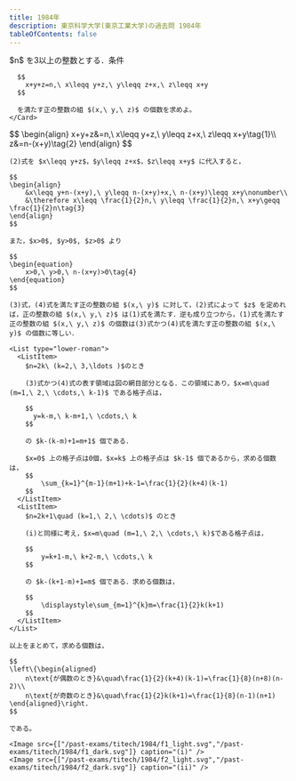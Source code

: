 ```yaml
---
title: 1984年
description: 東京科学大学(東京工業大学)の過去問 1984年
tableOfContents: false
---
```



<Tabs>
  <TabItem label="問題">
    <Card>
      $n$ を3以上の整数とする．条件

      $$
        x+y+z=n,\ x\leqq y+z,\ y\leqq z+x,\ z\leqq x+y
      $$

      を満たす正の整数の組 $(x,\ y,\ z)$ の個数を求めよ。
    </Card>

  </TabItem>
  <TabItem label="解答">
    $$
    \begin{align}
        x+y+z&=n,\ x\leqq y+z,\ y\leqq z+x,\ z\leqq x+y\tag{1}\\
        z&=n-(x+y)\tag{2}
    \end{align}
    $$

    (2)式を $x\leqq y+z$，$y\leqq z+x$，$z\leqq x+y$ に代入すると，

    $$
    \begin{align}
        &x\leqq y+n-(x+y),\ y\leqq n-(x+y)+x,\ n-(x+y)\leqq x+y\nonumber\\
        &\therefore x\leqq \frac{1}{2}n,\ y\leqq \frac{1}{2}n,\ x+y\geqq \frac{1}{2}n\tag{3}
    \end{align}
    $$

    また，$x>0$, $y>0$, $z>0$ より

    $$
    \begin{equation}
        x>0,\ y>0,\ n-(x+y)>0\tag{4}
    \end{equation}
    $$

    (3)式，(4)式を満たす正の整数の組 $(x,\ y)$ に対して，(2)式によって $z$ を定めれば，正の整数の組 $(x,\ y,\ z)$ は(1)式を満たす．逆も成り立つから，(1)式を満たす正の整数の組 $(x,\ y,\ z)$ の個数は(3)式かつ(4)式を満たす正の整数の組 $(x,\ y)$ の個数に等しい．

    <List type="lower-roman">
      <ListItem>
        $n=2k\ (k=2,\ 3,\ldots )$のとき

        (3)式かつ(4)式の表す領域は図の網目部分となる．この領域にあり，$x=m\quad (m=1,\ 2,\ \cdots,\ k-1)$ である格子点は，

        $$
          y=k-m,\ k-m+1,\ \cdots,\ k
        $$

        の $k-(k-m)+1=m+1$ 個である．

        $x=0$ 上の格子点は0個，$x=k$ 上の格子点は $k-1$ 個であるから，求める個数は，
        $$
            \sum_{k=1}^{m-1}(m+1)+k-1=\frac{1}{2}(k+4)(k-1)
        $$
      </ListItem>
      <ListItem>
        $n=2k+1\quad (k=1,\ 2,\ \cdots)$ のとき

        (i)と同様に考え，$x=m\quad (m=1,\ 2,\ \cdots,\ k)$である格子点は，

        $$
            y=k+1-m,\ k+2-m,\ \cdots,\ k
        $$

        の $k-(k+1-m)+1=m$ 個である．求める個数は，

        $$
            \displaystyle\sum_{m=1}^{k}m=\frac{1}{2}k(k+1)
        $$
      </ListItem>
    </List>

    以上をまとめて，求める個数は，

    $$
    \left\{\begin{aligned}
        n\text{が偶数のとき}&\quad\frac{1}{2}(k+4)(k-1)=\frac{1}{8}(n+8)(n-2)\\
        n\text{が奇数のとき}&\quad\frac{1}{2}k(k+1)=\frac{1}{8}(n-1)(n+1)
    \end{aligned}\right.
    $$

    である。

    <Image src={["/past-exams/titech/1984/f1_light.svg","/past-exams/titech/1984/f1_dark.svg"]} caption="(i)" />
    <Image src={["/past-exams/titech/1984/f2_light.svg","/past-exams/titech/1984/f2_dark.svg"]} caption="(ii)" />

  </TabItem>
</Tabs>
